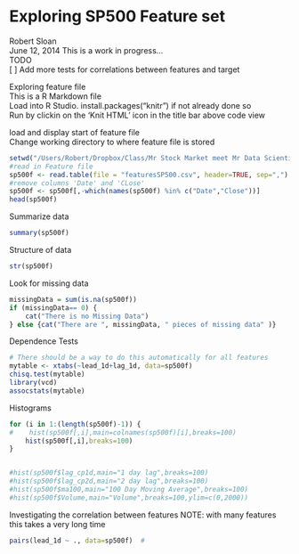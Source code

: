 Exploring SP500 Feature set
======================================
Robert Sloan    
June 12, 2014
This is a work in progress...     
TODO    
[ ] Add more tests for correlations between features and target       

    
Exploring feature file     
This is a R Markdown file    
Load into R Studio.  install.packages("knitr") if not already done so    
Run by clickin on the 'Knit HTML' icon in the title bar above code view    
    
load and display start of feature file    
Change working directory to where feature file is stored  


```r
setwd("/Users/Robert/Dropbox/Class/Mr Stock Market meet Mr Data Scientist/data")
#read in Feature file
sp500f <- read.table(file = "featuresSP500.csv", header=TRUE, sep=",")
#remove columns 'Date' and 'CLose'
sp500f <- sp500f[,-which(names(sp500f) %in% c("Date","Close"))]
head(sp500f)   
```
    
    
Summarize data
```r
summary(sp500f)
```
    
Structure of data
```r
str(sp500f)
```
    
Look for missing data
```r
missingData = sum(is.na(sp500f))
if (missingData== 0) {
    cat("There is no Missing Data")
} else {cat("There are ", missingData, " pieces of missing data" )}
```
     
 Dependence Tests    
      
```r
# There should be a way to do this automatically for all features 
mytable <- xtabs(~lead_1d+lag_1d, data=sp500f)
chisq.test(mytable)
library(vcd)
assocstats(mytable) 
``` 
 
Histograms
```r

for (i in 1:(length(sp500f)-1)) {
#    hist(sp500f[,i],main=colnames(sp500f)[i],breaks=100)
    hist(sp500f[,i],breaks=100)
}


#hist(sp500f$lag_cp1d,main="1 day lag",breaks=100)
#hist(sp500f$lag_cp2d,main="2 day lag",breaks=100)
#hist(sp500f$ma100,main="100 Day Moving Average",breaks=100)
#hist(sp500f$Volume,main="Volume",breaks=100,ylim=c(0,2000))
```


Investigating the correlation between features 
NOTE:  with many features this takes a very long time
    
```r
pairs(lead_1d ~ ., data=sp500f)  # 
```
